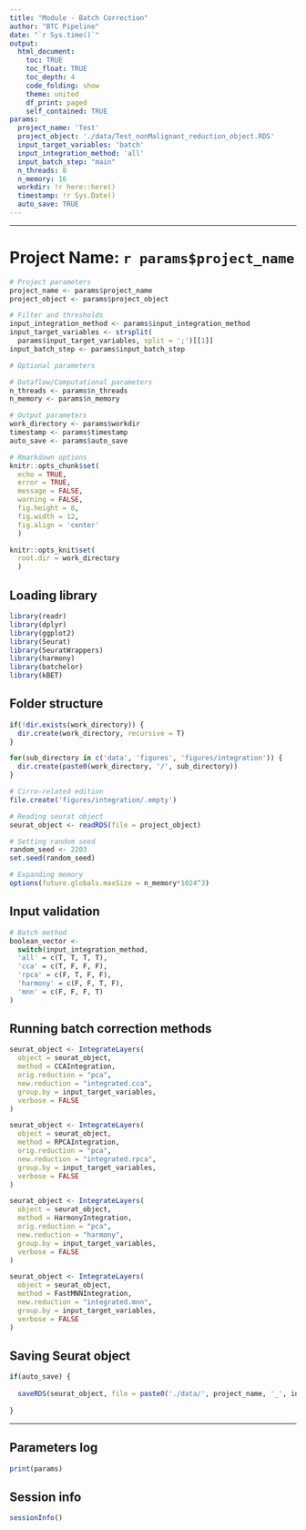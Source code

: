 ```yaml
---
title: "Module - Batch Correction"
author: "BTC Pipeline"
date: "`r Sys.time()`"
output:
  html_document:
    toc: TRUE
    toc_float: TRUE
    toc_depth: 4
    code_folding: show
    theme: united
    df_print: paged
    self_contained: TRUE
params:
  project_name: 'Test'
  project_object: './data/Test_nonMalignant_reduction_object.RDS'
  input_target_variables: 'batch'
  input_integration_method: 'all'
  input_batch_step: "main"
  n_threads: 8
  n_memory: 16
  workdir: !r here::here()
  timestamp: !r Sys.Date()
  auto_save: TRUE
---
```


------------------------------------------------------------------------

# Project Name: `r params$project_name`

```r

# Project parameters 
project_name <- params$project_name
project_object <- params$project_object

# Filter and thresholds
input_integration_method <- params$input_integration_method
input_target_variables <- strsplit(
  params$input_target_variables, split = ';')[[1]]
input_batch_step <- params$input_batch_step

# Optional parameters

# Dataflow/Computational parameters
n_threads <- params$n_threads
n_memory <- params$n_memory

# Output parameters
work_directory <- params$workdir
timestamp <- params$timestamp
auto_save <- params$auto_save

# Rmarkdown options
knitr::opts_chunk$set(
  echo = TRUE,
  error = TRUE,
  message = FALSE, 
  warning = FALSE,
  fig.height = 8, 
  fig.width = 12,
  fig.align = 'center'
  )

knitr::opts_knit$set(
  root.dir = work_directory
  )

```

## Loading library

```r

library(readr)
library(dplyr)
library(ggplot2)
library(Seurat)
library(SeuratWrappers)
library(harmony)
library(batchelor)
library(kBET)

```

## Folder structure

```r

if(!dir.exists(work_directory)) {
  dir.create(work_directory, recursive = T)
}

for(sub_directory in c('data', 'figures', 'figures/integration')) {
  dir.create(paste0(work_directory, '/', sub_directory))
}

# Cirro-related edition
file.create('figures/integration/.empty')

```

```r

# Reading seurat object
seurat_object <- readRDS(file = project_object)

# Setting random seed
random_seed <- 2203
set.seed(random_seed)

# Expanding memory
options(future.globals.maxSize = n_memory*1024^3)

```

## Input validation

```r

# Batch method
boolean_vector <- 
  switch(input_integration_method,
  'all' = c(T, T, T, T), 
  'cca' = c(T, F, F, F),
  'rpca' = c(F, T, F, F),
  'harmony' = c(F, F, T, F),
  'mnn' = c(F, F, F, T)
)

```

## Running batch correction methods

```r

seurat_object <- IntegrateLayers(
  object = seurat_object, 
  method = CCAIntegration,
  orig.reduction = "pca", 
  new.reduction = "integrated.cca",
  group.by = input_target_variables,
  verbose = FALSE
)

```

```r

seurat_object <- IntegrateLayers(
  object = seurat_object, 
  method = RPCAIntegration,
  orig.reduction = "pca", 
  new.reduction = "integrated.rpca",
  group.by = input_target_variables,
  verbose = FALSE
)

```

```r

seurat_object <- IntegrateLayers(
  object = seurat_object, 
  method = HarmonyIntegration,
  orig.reduction = "pca", 
  new.reduction = "harmony",
  group.by = input_target_variables,
  verbose = FALSE
)

```

```r

seurat_object <- IntegrateLayers(
  object = seurat_object, 
  method = FastMNNIntegration,
  new.reduction = "integrated.mnn",
  group.by = input_target_variables,
  verbose = FALSE
)

```

## Saving Seurat object

```r

if(auto_save) {
  
  saveRDS(seurat_object, file = paste0('./data/', project_name, '_', input_batch_step, '_batch_object.RDS'))
  
}

```

------------------------------------------------------------------------

## Parameters log

```r

print(params)

```

## Session info

```r

sessionInfo()

```
